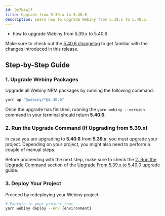 ```yaml
---
id: 9e7b4a1f
title: Upgrade from 5.39.x to 5.40.6
description: Learn how to upgrade Webiny from 5.39.x to 5.40.6.
---
```



<Alert type="success" title="What you’ll learn">

- how to upgrade Webiny from 5.39.x to 5.40.6

</Alert>

<Alert type="info">

Make sure to check out the [5.40.6 changelog](./changelog) to get familiar with the changes introduced in this release.

</Alert>

## Step-by-Step Guide

### 1. Upgrade Webiny Packages

Upgrade all Webiny NPM packages by running the following command:

```bash
yarn up "@webiny/*@5.40.6"
```

Once the upgrade has finished, running the `yarn webiny --version` command in your terminal should return **5.40.6**.

### 2. Run the Upgrade Command (If Upgrading from 5.39.x)

In case you are upgrading to **5.40.6** from **5.39.x**, you must upgrade your project. Depending on your project, you might also need to perform a couple of manual steps.

Before proceeding with the next step, make sure to check the [2. Run the Upgrade Command](/docs/release-notes/5.40.0/upgrade-guide#2-run-the-upgrade-command) section of the [Upgrade From 5.39.x to 5.40.0](/docs/release-notes/5.40.0/upgrade-guide) upgrade guide.

### 3. Deploy Your Project

Proceed by redeploying your Webiny project:

```bash
# Execute in your project root.
yarn webiny deploy --env {environment}
```

<AdditionalNotes />
